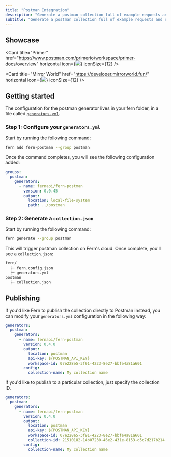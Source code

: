 ```yaml
---
title: "Postman Integration"
description: "Generate a postman collection full of example requests and responses"
subtitle: "Generate a postman collection full of example requests and responses"
---
```


## Showcase

<CardGroup cols={2}>

<Card
  title="Primer"
  href="https://www.postman.com/primerio/workspace/primer-docs/overview"
  horizontal
  icon={<img src="https://cdn.prod.website-files.com/5e9dc792e1210c5325f7ebbc/64b039144f484892355032dd_62146168.png" />}
  iconSize={12}
/>

<Card
  title="Mirror World"
  href="https://developer.mirrorworld.fun/"
  horizontal
  icon={<img src="https://cdn.brandfetch.io/idLEJUb6Vb/w/400/h/400/theme/dark/icon.jpeg" />}
  iconSize={12}
/>

</CardGroup>

## Getting started

The configuration for the postman generator lives in your fern folder, in a file
called [`generators.yml`](/learn/api-definition/introduction/what-is-the-fern-folder#generatorsyml).

### **Step 1**: Configure your `generators.yml`

Start by running the following command:

```sh
fern add fern-postman --group postman
```

Once the command completes, you will see the following configuration added:

```yaml title="generators.yml" {2-8}
groups:
  postman:
    generators:
      - name: fernapi/fern-postman
        version: 0.0.45
        output:
          location: local-file-system
          path: ../postman
```

### **Step 2**: Generate a `collection.json`

Start by running the following command:

```sh
fern generate --group postman
```

This will trigger postman collection on Fern's cloud. Once complete, you'll see a `collection.json`:

```bash {4-5}
fern/
  ├─ fern.config.json
  ├─ generators.yml
postman
  ├─ collection.json
```

## Publishing

If you'd like Fern to publish the collection directly to Postman instead, you can modify your `generators.yml` configuration
in the following way:

```yaml title="generators.yml" {6-9}
generators:
  postman:
    generators:
      - name: fernapi/fern-postman
        version: 0.4.0
        output:
          location: postman
          api-key: ${POSTMAN_API_KEY}
          workspace-id: 07e228e5-3f91-4223-8e27-bbfe4a81a601
        config:
          collection-name: My collection name
```

If you'd like to publish to a particular collection, just specify the collection ID.

```yaml title="generators.yml" {10}
generators:
  postman:
    generators:
      - name: fernapi/fern-postman
        version: 0.4.0
        output:
          location: postman
          api-key: ${POSTMAN_API_KEY}
          workspace-id: 07e228e5-3f91-4223-8e27-bbfe4a81a601
          collection-id: 21510182-14b07230-46e2-431e-8153-d5c7d217b214
        config:
          collection-name: My collection name
```
